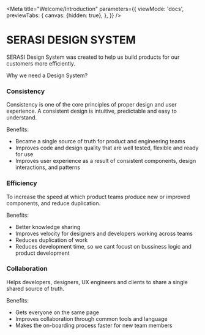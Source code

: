 
<Meta
  title="Welcome/Introduction"
  parameters={{
    viewMode: 'docs',
    previewTabs: {
      canvas: {hidden: true},
    },
  }}
/>

# SERASI DESIGN SYSTEM

<Subtitle>SERASI Design System was created to help us build products for our customers more efficiently.</Subtitle>

<Subtitle>Why we need a Design System?</Subtitle>

### **Consistency**

Consistency is one of the core principles of proper design and user experience.
A consistent design is intuitive, predictable and easy to understand.

Benefits:

- Became a single source of truth for product and engineering teams
- Improves code and design quality that are well tested, flexible and ready for use
- Improves user experience as a result of consistent components, design interactions, and patterns

### **Efficiency**

To increase the speed at which product teams produce new or improved components, and reduce duplication.

Benefits:

- Better knowledge sharing
- Improves velocity for designers and developers working across teams
- Reduces duplication of work
- Reduces development time, so we cant focust on bussiness logic and product development

### **Collaboration**

Helps developers, designers, UX engineers and clients to share a single shared source of truth.

Benefits:

- Gets everyone on the same page
- Improves collaboration through common tools and language
- Makes the on-boarding process faster for new team members
